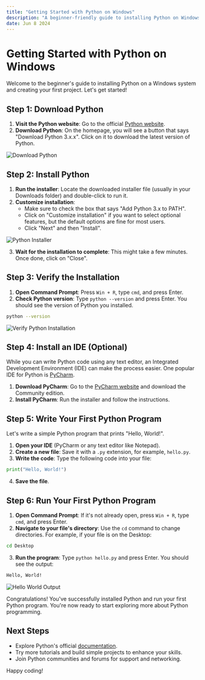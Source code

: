 ```yaml
---
title: "Getting Started with Python on Windows"
description: "A beginner-friendly guide to installing Python on Windows and creating your first project."
date: Jun 8 2024
---
```


# Getting Started with Python on Windows

Welcome to the beginner's guide to installing Python on a Windows system and creating your first project. Let's get started!

## Step 1: Download Python

1. **Visit the Python website**: Go to the official [Python website](https://www.python.org/).
2. **Download Python**: On the homepage, you will see a button that says "Download Python 3.x.x". Click on it to download the latest version of Python.

![Download Python](https://www.python.org/static/community_logos/python-logo.png)

## Step 2: Install Python

1. **Run the installer**: Locate the downloaded installer file (usually in your Downloads folder) and double-click to run it.
2. **Customize installation**: 
   - Make sure to check the box that says "Add Python 3.x to PATH".
   - Click on "Customize installation" if you want to select optional features, but the default options are fine for most users.
   - Click "Next" and then "Install".

![Python Installer](https://docs.python.org/3/using/windows-1.png)

3. **Wait for the installation to complete**: This might take a few minutes. Once done, click on "Close".

## Step 3: Verify the Installation

1. **Open Command Prompt**: Press `Win + R`, type `cmd`, and press Enter.
2. **Check Python version**: Type `python --version` and press Enter. You should see the version of Python you installed.

```bash
python --version
```

![Verify Python Installation](https://realpython.com/images/command-prompt-py-version.png)

## Step 4: Install an IDE (Optional)

While you can write Python code using any text editor, an Integrated Development Environment (IDE) can make the process easier. One popular IDE for Python is [PyCharm](https://www.jetbrains.com/pycharm/).

1. **Download PyCharm**: Go to the [PyCharm website](https://www.jetbrains.com/pycharm/download/) and download the Community edition.
2. **Install PyCharm**: Run the installer and follow the instructions.

## Step 5: Write Your First Python Program

Let's write a simple Python program that prints "Hello, World!".

1. **Open your IDE** (PyCharm or any text editor like Notepad).
2. **Create a new file**: Save it with a `.py` extension, for example, `hello.py`.
3. **Write the code**: Type the following code into your file:

```python
print("Hello, World!")
```

4. **Save the file**.

## Step 6: Run Your First Python Program

1. **Open Command Prompt**: If it's not already open, press `Win + R`, type `cmd`, and press Enter.
2. **Navigate to your file's directory**: Use the `cd` command to change directories. For example, if your file is on the Desktop:

```bash
cd Desktop
```

3. **Run the program**: Type `python hello.py` and press Enter. You should see the output:

```bash
Hello, World!
```

![Hello World Output](https://upload.wikimedia.org/wikipedia/commons/5/50/Python_hello_world.png)

Congratulations! You've successfully installed Python and run your first Python program. You're now ready to start exploring more about Python programming.

## Next Steps

- Explore Python's official [documentation](https://docs.python.org/3/).
- Try more tutorials and build simple projects to enhance your skills.
- Join Python communities and forums for support and networking.

Happy coding!
